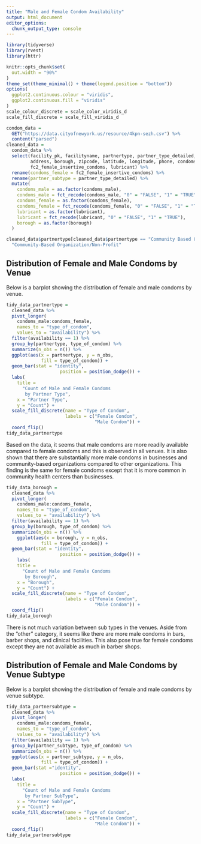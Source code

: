 ```yaml
---
title: "Male and Female Condom Availability"
output: html_document
editor_options: 
  chunk_output_type: console
---
```


```r
library(tidyverse)
library(rvest)
library(httr)
```

```r
knitr::opts_chunk$set(
  out.width = "90%"
)
theme_set(theme_minimal() + theme(legend.position = "bottom"))
options(
  ggplot2.continuous.colour = "viridis",
  ggplot2.continuous.fill = "viridis"
)
scale_colour_discrete = scale_color_viridis_d
scale_fill_discrete = scale_fill_viridis_d
```

```r
condom_data = 
  GET("https://data.cityofnewyork.us/resource/4kpn-sezh.csv") %>% 
  content("parsed")
cleaned_data = 
  condom_data %>% 
  select(facility_pk, facilityname, partnertype, partner_type_detailed, 
         address, borough, zipcode, latitude, longitude, phone, condoms_male,
         fc2_female_insertive_condoms, lubricant) %>% 
  rename(condoms_female = fc2_female_insertive_condoms) %>% 
  rename(partner_subtype = partner_type_detailed) %>% 
  mutate(
    condoms_male = as.factor(condoms_male), 
    condoms_male = fct_recode(condoms_male, "0" = "FALSE", "1" = "TRUE"),
    condoms_female = as.factor(condoms_female),
    condoms_female = fct_recode(condoms_female, "0" = "FALSE", "1" = "TRUE"),
    lubricant = as.factor(lubricant),
    lubricant = fct_recode(lubricant, "0" = "FALSE", "1" = "TRUE"),
    borough = as.factor(borough)
  )

cleaned_data$partnertype[cleaned_data$partnertype == "Community Based Organization/Non-Profit"] =
  "Community-Based Organization/Non-Profit"

```
## Distribution of Female and Male Condoms by Venue

Below is a barplot showing the distribution of female and male condoms by venue.
```r
tidy_data_partnertype =
  cleaned_data %>% 
  pivot_longer(
    condoms_male:condoms_female,
    names_to = "type_of_condom",
    values_to = "availability") %>%
  filter(availability == 1) %>% 
  group_by(partnertype, type_of_condom) %>% 
  summarize(n_obs = n()) %>% 
  ggplot(aes(x = partnertype, y = n_obs,
             fill = type_of_condom)) +
  geom_bar(stat = "identity", 
                    position = position_dodge()) +
  labs(
    title = 
      "Count of Male and Female Condoms 
       by Partner Type",
    x = "Partner Type",
    y = "Count") +
  scale_fill_discrete(name = "Type of Condom", 
                      labels = c("Female Condom",
                                 "Male Condom")) +
  coord_flip()
tidy_data_partnertype
```

Based on the data, it seems that male condoms are more readily available compared to female condoms and this is observed in all venues. It is also shown that there are substantially more male condoms in businesses and community-based organizations compared to other organizations. This finding is the same for female condoms except that it is more common in community health centers than businesses.
```r
tidy_data_borough =
  cleaned_data %>% 
  pivot_longer(
    condoms_male:condoms_female,
    names_to = "type_of_condom",
    values_to = "availability") %>%
  filter(availability == 1) %>% 
  group_by(borough, type_of_condom) %>% 
  summarize(n_obs = n()) %>% 
    ggplot(aes(x = borough, y = n_obs,
             fill = type_of_condom)) +
  geom_bar(stat = "identity", 
                    position = position_dodge()) +
    labs(
    title = 
      "Count of Male and Female Condoms 
       by Borough",
    x = "Borough",
    y = "Count") +
  scale_fill_discrete(name = "Type of Condom", 
                      labels = c("Female Condom",
                                 "Male Condom")) +
  coord_flip()
tidy_data_borough 
```
There is not much variation between sub types in the venues. Aside from the “other” category, it seems like there are more male condoms in bars, barber shops, and clinical facilities. This also pose true for female condoms except they are not available as much in barber shops.

## Distribution of Female and Male Condoms by Venue Subtype

Below is a barplot showing the distribution of female and male condoms by venue subtype.
```r
tidy_data_partnersubtype =
  cleaned_data %>% 
  pivot_longer(
    condoms_male:condoms_female,
    names_to = "type_of_condom",
    values_to = "availability") %>%
  filter(availability == 1) %>% 
  group_by(partner_subtype, type_of_condom) %>% 
  summarize(n_obs = n()) %>% 
  ggplot(aes(x = partner_subtype, y = n_obs,
             fill = type_of_condom)) +
  geom_bar(stat ="identity", 
                    position = position_dodge()) +
  labs(
    title = 
      "Count of Male and Female Condoms 
       by Partner SubType",
    x = "Partner SubType",
    y = "Count") +
  scale_fill_discrete(name = "Type of Condom", 
                      labels = c("Female Condom",
                                 "Male Condom")) +
  coord_flip()
tidy_data_partnersubtype
```

